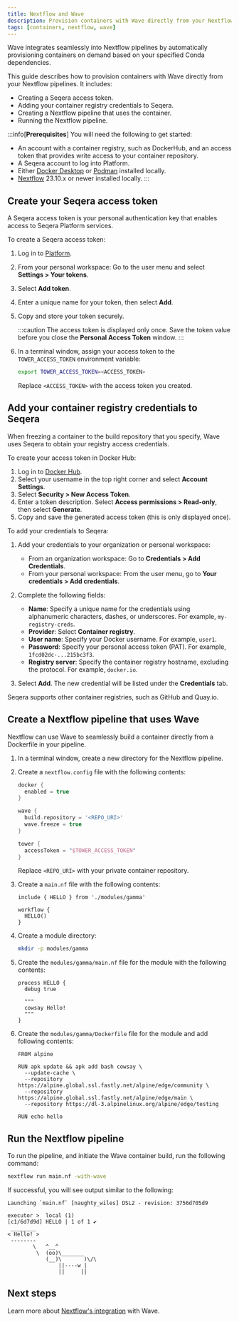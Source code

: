 ```yaml
---
title: Nextflow and Wave
description: Provision containers with Wave directly from your Nextflow pipelines
tags: [containers, nextflow, wave]
---
```


Wave integrates seamlessly into Nextflow pipelines by automatically provisioning containers on demand based on your specified Conda dependencies.

This guide describes how to provision containers with Wave directly from your Nextflow pipelines. It includes:

- Creating a Seqera access token.
- Adding your container registry credentials to Seqera.
- Creating a Nextflow pipeline that uses the container.
- Running the Nextflow pipeline.

:::info[**Prerequisites**]
You will need the following to get started:

- An account with a container registry, such as DockerHub, and an access token that provides write access to your container repository.
- A Seqera account to log into Platform.
- Either [Docker Desktop] or [Podman] installed locally.
- [Nextflow] 23.10.x or newer installed locally.
:::

## Create your Seqera access token

A Seqera access token is your personal authentication key that enables access to Seqera Platform services.

To create a Seqera access token:

1. Log in to [Platform](https://cloud.seqera.io/login).
1. From your personal workspace: Go to the user menu and select **Settings > Your tokens**.
1. Select **Add token**.
1. Enter a unique name for your token, then select **Add**.
1. Copy and store your token securely.

    :::caution
    The access token is displayed only once. Save the token value before you close the **Personal Access Token** window.
    :::

1. In a terminal window, assign your access token to the `TOWER_ACCESS_TOKEN` environment variable:

    ```bash
    export TOWER_ACCESS_TOKEN=<ACCESS_TOKEN>
    ```

    Replace `<ACCESS_TOKEN>` with the access token you created.

## Add your container registry credentials to Seqera

When freezing a container to the build repository that you specify, Wave uses Seqera to obtain your registry access credentials.

To create your access token in Docker Hub:

1. Log in to [Docker Hub](https://hub.docker.com/).
2. Select your username in the top right corner and select **Account Settings**.
3. Select **Security > New Access Token**.
4. Enter a token description. Select **Access permissions > Read-only**, then select **Generate**.
5. Copy and save the generated access token (this is only displayed once).

To add your credentials to Seqera:

1.  Add your credentials to your organization or personal workspace:
    - From an organization workspace: Go to **Credentials > Add Credentials**.
    - From your personal workspace: From the user menu, go to **Your credentials > Add credentials**.

2.  Complete the following fields:

    - **Name**: Specify a unique name for the credentials using alphanumeric characters, dashes, or underscores. For example, `my-registry-creds`.
    - **Provider**: Select **Container registry**.
    - **User name**: Specify your Docker username. For example, `user1`.
    - **Password**: Specify your personal access token (PAT). For example, `1fcd02dc-...215bc3f3`.
    - **Registry server**: Specify the container registry hostname, excluding the protocol. For example, `docker.io`.

3.  Select **Add**. The new credential will be listed under the **Credentials** tab.

Seqera supports other container registries, such as GitHub and Quay.io.

## Create a Nextflow pipeline that uses Wave

Nextflow can use Wave to seamlessly build a container directly from a Dockerfile in your pipeline.

1. In a terminal window, create a new directory for the Nextflow pipeline.

1. Create a `nextflow.config` file with the following contents:

    ```groovy
    docker {
      enabled = true
    }

    wave {
      build.repository = '<REPO_URI>'
      wave.freeze = true
    }

    tower {
      accessToken = "$TOWER_ACCESS_TOKEN"
    }
    ```

    Replace `<REPO_URI>` with your private container repository.

1. Create a `main.nf` file with the following contents:

    ```nextflow
    include { HELLO } from './modules/gamma'

    workflow {
      HELLO()
    }
    ```

1. Create a module directory:

    ```bash
    mkdir -p modules/gamma
    ```

1. Create the `modules/gamma/main.nf` file for the module with the following contents:

    ```nextflow
    process HELLO {
      debug true

      """
      cowsay Hello!
      """
    }
    ```

1. Create the `modules/gamma/Dockerfile` file for the module and add following contents:

    ```docker
    FROM alpine

    RUN apk update && apk add bash cowsay \
      --update-cache \
      --repository https://alpine.global.ssl.fastly.net/alpine/edge/community \
      --repository https://alpine.global.ssl.fastly.net/alpine/edge/main \
      --repository https://dl-3.alpinelinux.org/alpine/edge/testing

    RUN echo hello
    ```

## Run the Nextflow pipeline

To run the pipeline, and initiate the Wave container build, run the following command:

```bash
nextflow run main.nf -with-wave
```

If successful, you will see output similar to the following:

```console
Launching `main.nf` [naughty_wiles] DSL2 - revision: 3756d705d9

executor >  local (1)
[c1/6d7d9d] HELLO | 1 of 1 ✔
 ________
< Hello! >
 --------
        \   ^__^
         \  (oo)\_______
            (__)\       )\/\
                ||----w |
                ||     ||
```

## Next steps

Learn more about [Nextflow's integration][nextflow-int] with Wave.

[sc]: https://seqera.io/containers/
[conda]: https://docs.conda.io/en/latest/
[Nextflow]: https://www.nextflow.io/docs/latest/install.html
[nextflow-int]: /wave_docs/wave_repo/docs/nextflow/index.md
[Podman]: https://podman.io/docs/installation
[Docker Desktop]: https://www.docker.com/products/docker-desktop/
[wave-build]: /wave_docs/wave_repo/docs/cli/use-cases.md#build-a-container
[nf-config]: /wave_docs/wave_repo/docs/nextflow/configuration.md
[wave-cli]: /wave_docs/wave_repo/docs/cli/index.md
